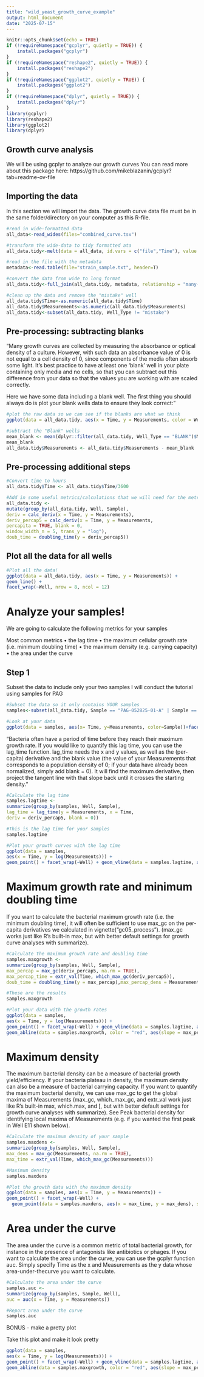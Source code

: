 ---
title: "wild_yeast_growth_curve_example"
output: html_document
date: "2025-07-15"
---

```{r setup, include=FALSE}
knitr::opts_chunk$set(echo = TRUE)
if (!requireNamespace("gcplyr", quietly = TRUE)) {
    install.packages("gcplyr")
}
if (!requireNamespace("reshape2", quietly = TRUE)) {
    install.packages("reshape2")
}
if (!requireNamespace("ggplot2", quietly = TRUE)) {
    install.packages("ggplot2")
}
if (!requireNamespace("dplyr", quietly = TRUE)) {
    install.packages("dplyr")
}
library(gcplyr)
library(reshape2)
library(ggplot2)
library(dplyr)
```

## Growth curve analysis

We will be using gcplyr to analyze our growth curves
You can read more about this package here: https://github.com/mikeblazanin/gcplyr?tab=readme-ov-file


## Importing the data

In this section we will import the data. The growth curve data file must be in the same folder/directory on your computer as this R-file. 

```{r data import}
#read in wide-formatted data
all_data<-read_wides(files="combined_curve.tsv")

#transform the wide-data to tidy formatted ata
all_data.tidy<-melt(data = all_data, id.vars = c("file","Time"), value.name = "Measurements", variable.name = "Well")

#read in the file with the metadata
metadata<-read.table(file="strain_sample.txt", header=T)

#convert the data from wide to long format
all_data.tidy<-full_join(all_data.tidy, metadata, relationship = "many-to-many")

#clean up the data and remove the "mistake" well
all_data.tidy$Time<-as.numeric(all_data.tidy$Time)
all_data.tidy$Measurements<-as.numeric(all_data.tidy$Measurements)
all_data.tidy<-subset(all_data.tidy, Well_Type != "mistake")


```

## Pre-processing: subtracting blanks

"Many growth curves are collected by measuring the absorbance or optical density of a culture. However,
with such data an absorbance value of 0 is not equal to a cell density of 0, since components of the media
often absorb some light. It’s best practice to have at least one ‘blank’ well in your plate containing only
media and no cells, so that you can subtract out this difference from your data so that the values you are
working with are scaled correctly.

Here we have some data including a blank well. The first thing you should always do is plot your blank wells
data to ensure they look correct:"


```{r blanks}

#plot the raw data so we can see if the blanks are what we think
ggplot(data = all_data.tidy, aes(x = Time, y = Measurements, color = Well_Type)) + geom_point()

#subtract the "Blank" wells
mean_blank <- mean(dplyr::filter(all_data.tidy, Well_Type == "BLANK")$Measurements)
mean_blank
all_data.tidy$Measurements <- all_data.tidy$Measurements - mean_blank

```


## Pre-processing additional steps

```{r pre process 2}


#Convert time to hours
all_data.tidy$Time <- all_data.tidy$Time/3600 

#Add in some useful metrics/calculations that we will need for the metrics below
all_data.tidy <-
mutate(group_by(all_data.tidy, Well, Sample),
deriv = calc_deriv(x = Time, y = Measurements),
deriv_percap5 = calc_deriv(x = Time, y = Measurements,
percapita = TRUE, blank = 0,
window_width_n = 5, trans_y = "log"),
doub_time = doubling_time(y = deriv_percap5))


```

## Plot all the data for all wells

```{r plot}

#Plot all the data!
ggplot(data = all_data.tidy, aes(x = Time, y = Measurements)) +
geom_line() +
facet_wrap(~Well, nrow = 8, ncol = 12)

```


# Analyze your samples! 

We are going to calculate the following metrics for your samples

Most common metrics
• the lag time
• the maximum cellular growth rate (i.e. minimum doubling time)
• the maximum density (e.g. carrying capacity)
• the area under the curve

## Step 1 

Subset the data to include only your two samples 
I will conduct the tutorial using samples for PAG

```{r subsetting the data}

#Subset the data so it only contains YOUR samples
samples<-subset(all_data.tidy, Sample == "PAG-052825-01-A" | Sample == "PAG-052825-02-A" )

#Look at your data
ggplot(data = samples, aes(x= Time, y=Measurements, color=Sample))+facet_wrap(~Sample)+geom_point()

```
"Bacteria often have a period of time before they reach their maximum growth rate. If you would like to
quantify this lag time, you can use the lag_time function. lag_time needs the x and y values, as well
as the (per-capita) derivative and the blank value (the value of your Measurements that corresponds to a
population density of 0; if your data have already been normalized, simply add blank = 0). It will find the
maximum derivative, then project the tangent line with that slope back until it crosses the starting density."

```{r Lag Time}

#Calculate the lag time
samples.lagtime <-
summarize(group_by(samples, Well, Sample),
lag_time = lag_time(y = Measurements, x = Time,
deriv = deriv_percap5, blank = 0))

#This is the lag time for your samples
samples.lagtime

#Plot your growth curves with the lag time
ggplot(data = samples,
aes(x = Time, y = log(Measurements))) +
geom_point() + facet_wrap(~Well) + geom_vline(data = samples.lagtime, aes(xintercept = lag_time), lty = 2) 

```

# Maximum growth rate and minimum doubling time

If you want to calculate the bacterial maximum growth rate (i.e. the minimum doubling time), it will often be
sufficient to use max_gc on the per-capita derivatives we calculated in vignette("gc05_process"). (max_gc
works just like R’s built-in max, but with better default settings for growth curve analyses with summarize).


```{r max growth rate }

#Calculate the maximum growth rate and doubling time
samples.maxgrowth <-
summarize(group_by(samples, Well, Sample),
max_percap = max_gc(deriv_percap5, na.rm = TRUE),
max_percap_time = extr_val(Time, which_max_gc(deriv_percap5)),
doub_time = doubling_time(y = max_percap),max_percap_dens = Measurements[which_max_gc(deriv_percap5)])

#These are the results
samples.maxgrowth

#Plot your data with the growth rates
ggplot(data = samples,
aes(x = Time, y = log(Measurements))) +
geom_point() + facet_wrap(~Well) + geom_vline(data = samples.lagtime, aes(xintercept = lag_time), lty = 2)+
geom_abline(data = samples.maxgrowth, color = "red", aes(slope = max_percap, intercept = log(max_percap_dens) - max_percap*max_percap_time)) 

```



# Maximum density


The maximum bacterial density can be a measure of bacterial growth yield/efficiency. If your bacteria
plateau in density, the maximum density can also be a measure of bacterial carrying capacity. If you want
to quantify the maximum bacterial density, we can use max_gc to get the global maxima of Measurements
(max_gc, which_max_gc, and extr_val work just like R’s built-in max, which.max, and [, but with better
default settings for growth curve analyses with summarize).
See Peak bacterial density for identifying local maxima of Measurements (e.g. if you wanted the first peak
in Well E11 shown below).

```{r max density}

#Calculate the maximum density of your sample
samples.maxdens <-
summarize(group_by(samples, Well, Sample),
max_dens = max_gc(Measurements, na.rm = TRUE),
max_time = extr_val(Time, which_max_gc(Measurements)))

#Maximum density
samples.maxdens

#Plot the growth data with the maximum density
ggplot(data = samples, aes(x = Time, y = Measurements)) +
geom_point() + facet_wrap(~Well) + 
  geom_point(data = samples.maxdens, aes(x = max_time, y = max_dens), size = 2, color = "red")

```


# Area under the curve

The area under the curve is a common metric of total bacterial growth, for instance in the presence of
antagonists like antibiotics or phages. If you want to calculate the area under the curve, you can use the
gcplyr function auc. Simply specify Time as the x and Measurements as the y data whose area-under-thecurve you want to calculate.


```{r auc}

#Calculate the area under the curve
samples.auc <-
summarize(group_by(samples, Sample, Well),
auc = auc(x = Time, y = Measurements))

#Report area under the curve
samples.auc

```

BONUS - make a pretty plot

Take this plot and make it look pretty

```{r pretty plot}

ggplot(data = samples,
aes(x = Time, y = log(Measurements))) +
geom_point() + facet_wrap(~Well) + geom_vline(data = samples.lagtime, aes(xintercept = lag_time), lty = 2)+
geom_abline(data = samples.maxgrowth, color = "red", aes(slope = max_percap, intercept = log(max_percap_dens) - max_percap*max_percap_time)) 
```

